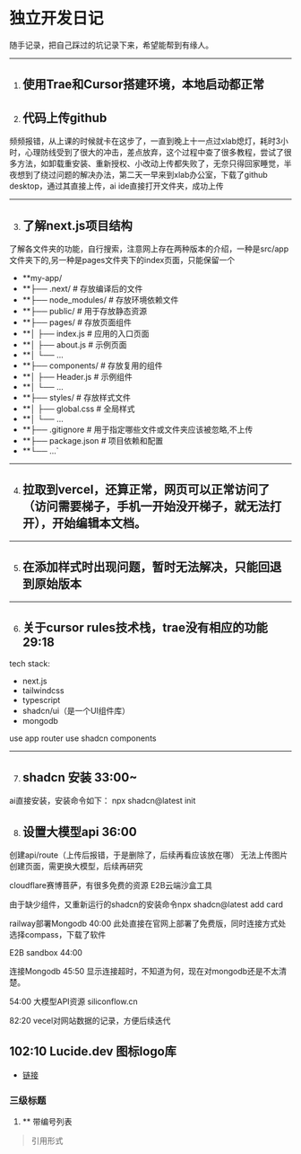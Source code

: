 <Cover
  src="https://kkimgs.yisou.com/ims?kt=url&at=ori&key=aHR0cDovL3N5cXFobS5jb20vdXBsb2Fkcy9hbGxpbWcvMjAyNDA5MTcvMS0yNDA5MUczMzU0NjQyOC5qcGc=&sign=yx:v30SpFyZ-rVZL6Ln79atoM0UuDA=&tv=0_0"
  alt="Image from the movie Alien - from ai"
  caption="AIGC"
/>

# 独立开发日记

随手记录，把自己踩过的坑记录下来，希望能帮到有缘人。

---

1. ## 使用Trae和Cursor搭建环境，本地启动都正常

2. ## 代码上传github

频频报错，从上课的时候就卡在这步了，一直到晚上十一点过xlab熄灯，耗时3小时，心理防线受到了很大的冲击，差点放弃，这个过程中查了很多教程，尝试了很多方法，如卸载重安装、重新授权、小改动上传都失败了，无奈只得回家睡觉，半夜想到了绕过问题的解决办法，第二天一早来到xlab办公室，下载了github desktop，通过其直接上传，ai ide直接打开文件夹，成功上传

---

3. ## 了解next.js项目结构
了解各文件夹的功能，自行搜索，注意网上存在两种版本的介绍，一种是src/app文件夹下的,另一种是pages文件夹下的index页面，只能保留一个

- **my-app/
- **├── .next/           # 存放编译后的文件
- **├── node_modules/    # 存放环境依赖文件
- **├── public/          # 用于存放静态资源
- **├── pages/           # 存放页面组件
- **│   ├── index.js    # 应用的入口页面
- **│   ├── about.js    # 示例页面
- **│   └── ...
- **├── components/      # 存放复用的组件
- **│   ├── Header.js    # 示例组件
- **│   └── ...
- **├── styles/          # 存放样式文件
- **│   ├── global.css   # 全局样式
- **│   └── ...
- **├── .gitignore       # 用于指定哪些文件或文件夹应该被忽略,不上传
- **├── package.json     # 项目依赖和配置
- **└── ...`


---

4. ## 拉取到vercel，还算正常，网页可以正常访问了（访问需要梯子，手机一开始没开梯子，就无法打开），开始编辑本文档。


---

5. ## 在添加样式时出现问题，暂时无法解决，只能回退到原始版本

---
6. ## 关于cursor rules技术栈，trae没有相应的功能 29:18

tech stack:
- next.js
- tailwindcss
- typescript
- shadcn/ui（是一个UI组件库）
- mongodb

use app router
use shadcn components

---
7. ## shadcn 安装 33:00~
ai直接安装，安装命令如下：
npx shadcn@latest init

8. ## 设置大模型api 36:00
创建api/route（上传后报错，于是删除了，后续再看应该放在哪）
无法上传图片创建页面，需更换大模型，后续再研究

cloudflare赛博菩萨，有很多免费的资源
E2B云端沙盒工具

由于缺少组件，又重新运行的shadcn的安装命令npx shadcn@latest add card


railway部署Mongodb 40:00
此处直接在官网上部署了免费版，同时连接方式处选择compass，下载了软件

E2B sandbox 44:00

连接Mongodb 45:50
显示连接超时，不知道为何，现在对mongodb还是不太清楚。

54:00 大模型API资源 siliconflow.cn

82:20 vecel对网站数据的记录，方便后续迭代

102:10 Lucide.dev 图标logo库
---
- [链接](https://example.com/designing-for-ai)

### 三级标题

1. ** 带编号列表

> 引用形式